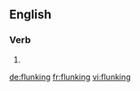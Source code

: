 ==English==

===Verb===
{{head|en}}

# {{present participle of|flunk|lang=en}}

[[de:flunking]]
[[fr:flunking]]
[[vi:flunking]]